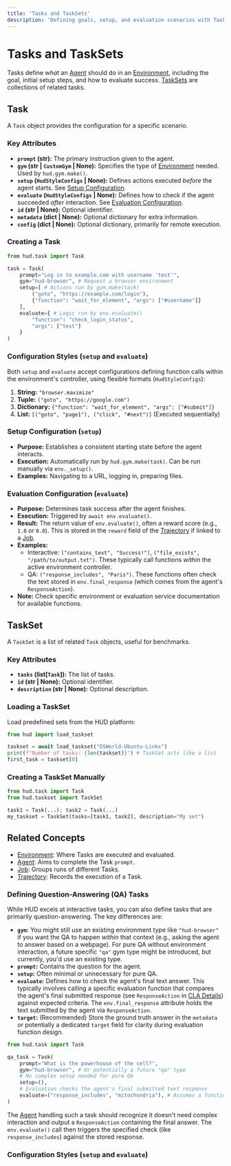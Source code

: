 ```yaml
---
title: 'Tasks and TaskSets'
description: 'Defining goals, setup, and evaluation scenarios with Tasks and TaskSets'
---
```


# Tasks and TaskSets

Tasks define *what* an [Agent](/concepts/agent) should do in an [Environment](/concepts/environment), including the goal, initial setup steps, and how to evaluate success. [TaskSets](#taskset) are collections of related tasks.

## Task

A `Task` object provides the configuration for a specific scenario.

### Key Attributes

*   **`prompt` (str):** The primary instruction given to the agent.
*   **`gym` (str | `CustomGym` | None):** Specifies the type of [Environment](/concepts/environment) needed. Used by `hud.gym.make()`.
*   **`setup` (`HudStyleConfigs` | None):** Defines actions executed *before* the agent starts. See [Setup Configuration](#setup-configuration).
*   **`evaluate` (`HudStyleConfigs` | None):** Defines how to check if the agent succeeded *after* interaction. See [Evaluation Configuration](#evaluation-configuration).
*   **`id` (str | None):** Optional identifier.
*   **`metadata` (dict | None):** Optional dictionary for extra information.
*   **`config` (dict | None):** Optional dictionary, primarily for remote execution.

### Creating a Task

```python
from hud.task import Task

task = Task(
    prompt="Log in to example.com with username 'test'",
    gym="hud-browser", # Request a browser environment
    setup=[ # Actions run by gym.make(task)
        ("goto", "https://example.com/login"),
        {"function": "wait_for_element", "args": ["#username"]}
    ],
    evaluate={ # Logic run by env.evaluate()
        "function": "check_login_status", 
        "args": ["test"]
    }
)
```

### <a name="configuration-styles"></a>Configuration Styles (`setup` and `evaluate`)

Both `setup` and `evaluate` accept configurations defining function calls within the environment's controller, using flexible formats (`HudStyleConfigs`):

1.  **String:** `"browser.maximize"`
2.  **Tuple:** `("goto", "https://google.com")`
3.  **Dictionary:** `{"function": "wait_for_element", "args": ["#submit"]}`
4.  **List:** `[("goto", "page1"), ("click", "#next")]` (Executed sequentially)

### <a name="setup-configuration"></a>Setup Configuration (`setup`)

*   **Purpose:** Establishes a consistent starting state before the agent interacts.
*   **Execution:** Automatically run by `hud.gym.make(task)`. Can be run manually via `env._setup()`.
*   **Examples:** Navigating to a URL, logging in, preparing files.

### <a name="evaluation-configuration"></a>Evaluation Configuration (`evaluate`)

*   **Purpose:** Determines task success after the agent finishes.
*   **Execution:** Triggered by `await env.evaluate()`.
*   **Result:** The return value of `env.evaluate()`, often a reward score (e.g., `1.0` or `0.0`). This is stored in the `reward` field of the [Trajectory](/concepts/trajectory) if linked to a [Job](/concepts/job).
*   **Examples:**
    *   Interactive: `("contains_text", "Success!")`, `("file_exists", "/path/to/output.txt")`. These typically call functions *within* the active environment controller.
    *   QA: `("response_includes", "Paris")`. These functions often check the text stored in `env.final_response` (which comes from the agent's `ResponseAction`).
*   **Note:** Check specific environment or evaluation service documentation for available functions.

## TaskSet

A `TaskSet` is a list of related `Task` objects, useful for benchmarks.

### Key Attributes

*   **`tasks` (list[`Task`]):** The list of tasks.
*   **`id` (str | None):** Optional identifier.
*   **`description` (str | None):** Optional description.

### Loading a TaskSet

Load predefined sets from the HUD platform:

```python
from hud import load_taskset

taskset = await load_taskset("OSWorld-Ubuntu-Links")
print(f"Number of tasks: {len(taskset)}") # TaskSet acts like a list
first_task = taskset[0]
```

### Creating a TaskSet Manually

```python
from hud.task import Task
from hud.taskset import TaskSet

task1 = Task(...); task2 = Task(...)
my_taskset = TaskSet(tasks=[task1, task2], description="My set")
```

## Related Concepts

*   [Environment](/concepts/environment): Where Tasks are executed and evaluated.
*   [Agent](/concepts/agent): Aims to complete the Task `prompt`.
*   [Job](/concepts/job): Groups runs of different Tasks.
*   [Trajectory](/concepts/trajectory): Records the execution of a Task.

### Defining Question-Answering (QA) Tasks

While HUD excels at interactive tasks, you can also define tasks that are primarily question-answering. The key differences are:

*   **`gym`:** You might still use an existing environment type like `"hud-browser"` if you want the QA to happen *within* that context (e.g., asking the agent to answer based on a webpage). For pure QA without environment interaction, a future specific `"qa"` gym type might be introduced, but currently, you'd use an existing type.
*   **`prompt`:** Contains the question for the agent.
*   **`setup`:** Often minimal or unnecessary for pure QA.
*   **`evaluate`:** Defines how to check the agent's final text answer. This typically involves calling a specific evaluation function that compares the agent's final submitted response (see `ResponseAction` in [CLA Details](/advanced/cla-details)) against expected criteria. The `env.final_response` attribute holds the text submitted by the agent via `ResponseAction`.
*   **`target`:** (Recommended) Store the ground truth answer in the `metadata` or potentially a dedicated `target` field for clarity during evaluation function design.

```python
from hud.task import Task

qa_task = Task(
    prompt="What is the powerhouse of the cell?",
    gym="hud-browser", # Or potentially a future "qa" type
    # No complex setup needed for pure QA
    setup=(),
    # Evaluation checks the agent's final submitted text response
    evaluate=("response_includes", "mitochondria"), # Assumes a function checking env.final_response
)
```

The [Agent](/concepts/agent) handling such a task should recognize it doesn't need complex interaction and output a `ResponseAction` containing the final answer. The `env.evaluate()` call then triggers the specified check (like `response_includes`) against the stored response.

### <a name="configuration-styles"></a>Configuration Styles (`setup` and `evaluate`)